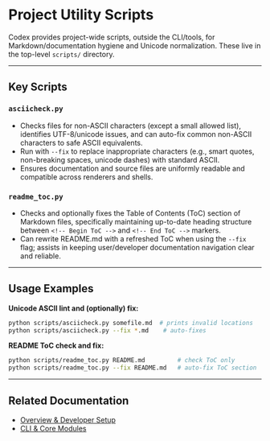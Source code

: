 # Project Utility Scripts

Codex provides project-wide scripts, outside the CLI/tools, for Markdown/documentation hygiene and Unicode normalization.
These live in the top-level `scripts/` directory.

---

## Key Scripts

### `asciicheck.py`
- Checks files for non-ASCII characters (except a small allowed list), identifies UTF-8/unicode issues, and can auto-fix common non-ASCII characters to safe ASCII equivalents.
- Run with `--fix` to replace inappropriate characters (e.g., smart quotes, non-breaking spaces, unicode dashes) with standard ASCII.
- Ensures documentation and source files are uniformly readable and compatible across renderers and shells.

### `readme_toc.py`
- Checks and optionally fixes the Table of Contents (ToC) section of Markdown files, specifically maintaining up-to-date heading structure between `<!-- Begin ToC -->` and `<!-- End ToC -->` markers.
- Can rewrite README.md with a refreshed ToC when using the `--fix` flag; assists in keeping user/developer documentation navigation clear and reliable.

---

## Usage Examples

**Unicode ASCII lint and (optionally) fix:**
```bash
python scripts/asciicheck.py somefile.md  # prints invalid locations
python scripts/asciicheck.py --fix *.md    # auto-fixes
```

**README ToC check and fix:**
```bash
python scripts/readme_toc.py README.md         # check ToC only
python scripts/readme_toc.py --fix README.md   # auto-fix ToC section
```

---

## Related Documentation
- [Overview & Developer Setup](./overview.mdx)
- [CLI & Core Modules](./cli_modules.mdx)
